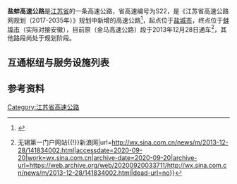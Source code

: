 {{中国高速公路信息框
|名称=盐城 - 蚌埠高速公路
|路线简称=盐蚌高速公路
|省名=Jiangsu
|编号=S22
|自定头部=[[File:Jiangsu_Expwy_S22_sign_no_name.svg|100px]]
|起点=[[盐城市|盐城市]]
|终点=[[蚌埠市|蚌埠市]]（实际对接安徽{{China Expwy Name|S0712|P=Anhui}}）
|最近通车日期=2013年12月28日
}}
'''盐蚌高速公路'''是[[江苏省|江苏省]]的一条高速公路，省高速编号为S22，是《江苏省高速公路网规划（2017-2035年）》规划中新增的高速公路<ref>{{Cite web|title=江苏省高速公路网规划 - 江苏省交通运输厅|url=http://jtyst.jiangsu.gov.cn/module/download/downfile.jsp?classid=0&filename=58a60c4ea80840afae8116b289d8a5a6.pdf|accessdate=2020-09-20|author=|date=|format=|publisher=|language=|archive-url=https://web.archive.org/web/20200108013437/http://jtyst.jiangsu.gov.cn/module/download/downfile.jsp?classid=0&filename=58a60c4ea80840afae8116b289d8a5a6.pdf|archive-date=2020-01-08|dead-url=no}}</ref>，起点位于[[盐城市|盐城市]]，终点位于[[蚌埠市|蚌埠市]]（实际对接安徽{{China Expwy Name|S0712|P=Anhui}}），目前原{{China Expwy Name|S92|P=Jiangsu}}（金马高速公路）段于2013年12月28日通车<ref>{{Cite web|title=金马高速公路通车 江苏所有县已全通高速公路_新浪无锡资讯_新浪无锡 -新浪无锡{{!}}无锡第一门户网站{{!}}新浪网|url=http://wx.sina.com.cn/news/m/2013-12-28/141834002.html|accessdate=2020-09-20|work=wx.sina.com.cn|archive-date=2020-09-20|archive-url=https://web.archive.org/web/20200920033711/http://wx.sina.com.cn/news/m/2013-12-28/141834002.html|dead-url=no}}</ref>，其他路段尚处于规划阶段。
==互通枢纽与服务设施列表==
{{Start expwy exit box|place=1}}
{{Expwy exit group|原金湖支线高速段|place=1}}
{{Expwy exit item|type=MT|name=金湖|place=[[淮安市|淮安市]]<br/>[[金湖县|金湖县]]|place rows=1|road connection={{中国国道名|344}}<br/>{{中国省道名|332|P=江苏}}}}
{{Expwy exit item|type=E|name=东阳|place=[[淮安市|淮安市]]<br/>[[盱眙县|盱眙县]]|place rows=2|road connection=东永线}}
{{Expwy exit item|type=H||name=马坝南|highway connection={{China Expwy Name|G25}}}}
{{End expwy exit box|place=1}}
==参考资料==
{{Reflist}}
{{江苏省高速公路}}
{{江苏小作品}}
[[Category:江苏省高速公路|Category:江苏省高速公路]]